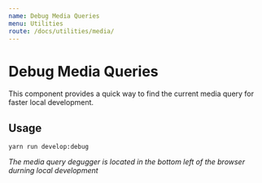 ```yaml
---
name: Debug Media Queries
menu: Utilities
route: /docs/utilities/media/
---
```



# Debug Media Queries

This component provides a quick way to find the current media query for faster local development.

## Usage

```
yarn run develop:debug
```

_The media query degugger is located in the bottom left of the browser durning local development_
